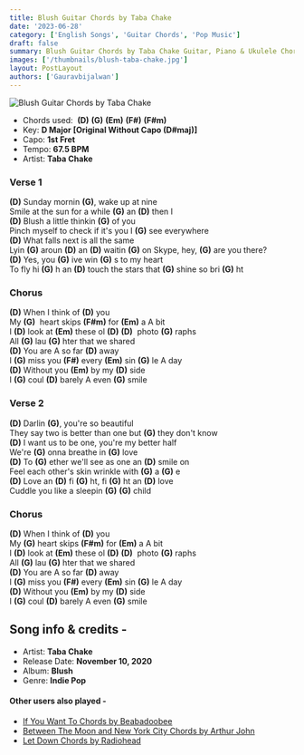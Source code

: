 ```yaml
---
title: Blush Guitar Chords by Taba Chake
date: '2023-06-28'
category: ['English Songs', 'Guitar Chords', 'Pop Music']
draft: false
summary: Blush Guitar Chords by Taba Chake Guitar, Piano & Ukulele Chords, Chords used - (D) (G) (Em) (F#) (F#m),  Capo - 1st fret, Key - D major
images: ['/thumbnails/blush-taba-chake.jpg']
layout: PostLayout
authors: ['Gauravbijalwan']
---
```


![Blush Guitar Chords by Taba Chake](/thumbnails/blush-taba-chake.jpg)

- Chords used:  **(D)** **(G)** **(Em)** **(F#)** **(F#m)**
- Key: **D Major \[Original Without Capo **(D#maj)**\]**
- Capo: **1st Fret**
- Tempo: **67.5 BPM**
- Artist: **Taba Chake**

### Verse 1

**(D)** Sunday mornin **(G)**, wake up at nine\
Smile at the sun for a while **(G)** an **(D)** then I\
**(D)** Blush a little thinkin **(G)** of you\
Pinch myself to check if it's you I **(G)** see everywhere\
**(D)** What falls next is all the same\
Lyin **(G)** aroun **(D)** an **(D)** waitin **(G)** on Skype, hey, **(G)** are you there?\
**(D)** Yes, you **(G)** ive win **(G)** s to my heart\
To fly hi **(G)** h an **(D)** touch the stars that **(G)** shine so bri **(G)** ht

### Chorus

**(D)** When I think of **(D)** you\
My **(G)**  heart skips **(F#m)** for **(Em)** a A bit\
I **(D)** look at **(Em)** these ol **(D)** **(D)**  photo **(G)** raphs\
All **(G)** lau **(G)** hter that we shared\
**(D)** You are A so far **(D)** away\
I **(G)** miss you **(F#)** every **(Em)** sin **(G)** le A day\
**(D)** Without you **(Em)** by my **(D)** side\
I **(G)** coul **(D)** barely A even **(G)** smile

### Verse 2

**(D)** Darlin **(G)**, you're so beautiful\
They say two is better than one but **(G)** they don't know\
**(D)** I want us to be one, you're my better half\
We're **(G)** onna breathe in **(G)** love\
**(D)** To **(G)** ether we'll see as one an **(D)** smile on\
Feel each other's skin wrinkle with **(G)** a **(G)** e\
**(D)** Love an **(D)** fi **(G)** ht, fi **(G)** ht an **(D)** love\
Cuddle you like a sleepin **(G)** **(G)** child

### Chorus

**(D)** When I think of **(D)** you\
My **(G)** heart skips **(F#m)** for **(Em)** a A bit\
I **(D)** look at **(Em)** these ol **(D)** **(D)**  photo **(G)** raphs\
All **(G)** lau **(G)** hter that we shared\
**(D)** You are A so far **(D)** away\
I **(G)** miss you **(F#)** every **(Em)** sin **(G)** le A day\
**(D)** Without you **(Em)** by my **(D)** side\
I **(G)** coul **(D)** barely A even **(G)** smile

## Song info & credits -

- Artist: **Taba Chake**
- Release Date: **November 10, 2020**
- Album: **Blush**
- Genre: **Indie Pop**

#### Other users also played -

- [If You Want To Chords by Beabadoobee](https://www.chordsco.com/chords/if-you-want-to-chords-by-beabadoobee)
- [Between The Moon and New York City Chords by Arthur John](https://www.chordsco.com/chords/between-the-moon-and-new-york-city-chords-by-arthur-john)
- [Let Down Chords by Radiohead](https://www.chordsco.com/chords/let-down-chords-by-radiohead)
